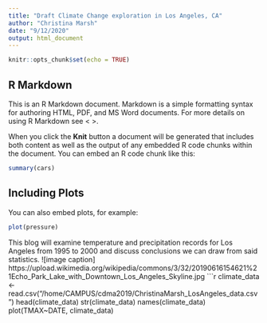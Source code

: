 ```yaml
---
title: "Draft Climate Change exploration in Los Angeles, CA"
author: "Christina Marsh"
date: "9/12/2020"
output: html_document
---
```


```r
knitr::opts_chunk$set(echo = TRUE)
```

## R Markdown

This is an R Markdown document. Markdown is a simple formatting syntax for authoring HTML, PDF, and MS Word documents. For more details on using R Markdown see <
>.

When you click the **Knit** button a document will be generated that includes both content as well as the output of any embedded R code chunks within the document. You can embed an R code chunk like this:

```r
summary(cars)
```

## Including Plots

You can also embed plots, for example:

```r
plot(pressure)
```

This blog will examine temperature and precipitation records for Los Angeles from 1995 to 2000 and discuss conclusions we can draw from said statistics.
![image caption] https://upload.wikimedia.org/wikipedia/commons/3/32/20190616154621%21Echo_Park_Lake_with_Downtown_Los_Angeles_Skyline.jpg 
```r
climate_data <- read.csv("/home/CAMPUS/cdma2019/ChristinaMarsh_LosAngeles_data.csv")
head(climate_data)
str(climate_data)
names(climate_data)
plot(TMAX~DATE, climate_data) 




